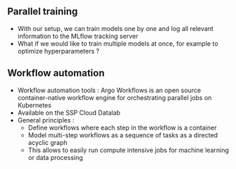 ## Parallel training

- With our setup, we can train models one by one and log all relevant information to the MLflow tracking server
- What if we would like to train multiple models at once, for example to optimize hyperparameters ?

## Workflow automation

- Workflow automation tools : Argo Workflows is an open source container-native workflow engine for orchestrating parallel jobs on Kubernetes
- Available on the SSP Cloud Datalab
- General principles :
    - Define workflows where each step in the workflow is a container
    - Model multi-step workflows as a sequence of tasks as a directed acyclic graph
    - This allows to easily run compute intensive jobs for machine learning or data processing
